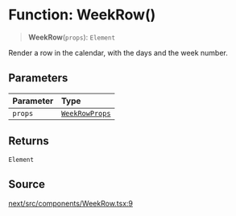 # Function: WeekRow()

> **WeekRow**(`props`): `Element`

Render a row in the calendar, with the days and the week number.

## Parameters

| Parameter | Type |
| :------ | :------ |
| `props` | [`WeekRowProps`](/api/next/interfaces/WeekRowProps.mdx) |

## Returns

`Element`

## Source

[next/src/components/WeekRow.tsx:9](https://github.com/gpbl/react-day-picker/blob/86f49ff11/next/src/components/WeekRow.tsx#L9)
